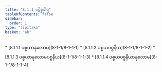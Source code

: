 ```yaml
---
title: "8.1.1 ပဋိစ္စဝါရ"
tableOfContents: false
sidebar:
  order: 1
type: "tipitaka"
basket: "ab"
---
```



<DynamicBreadcrumb />



<TableOfContents>
* [8.1.1.1 ပစ္စယာနုလောမ](8-1-1/8-1-1-1)
* [8.1.1.2 ပစ္စယပစ္စနီယ](8-1-1/8-1-1-2)
* [8.1.1.3 ပစ္စယာနုလောမပစ္စနီယ](8-1-1/8-1-1-3)
* [8.1.1.4 ပစ္စယပစ္စနီယာနုလောမ](8-1-1/8-1-1-4)
</TableOfContents>